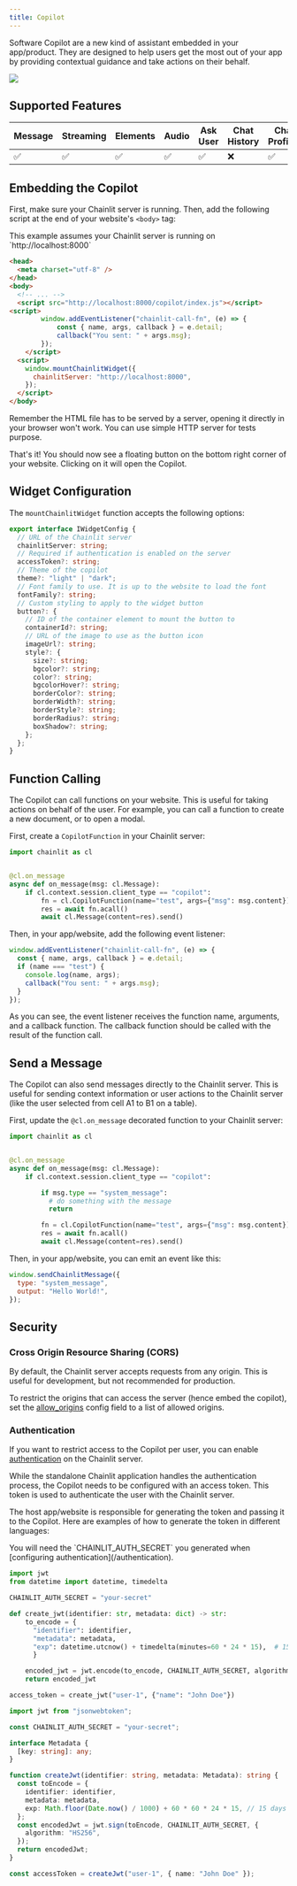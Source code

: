 ```yaml
---
title: Copilot
---
```


Software Copilot are a new kind of assistant embedded in your app/product. They are designed to help users get the most out of your app by providing contextual guidance and take actions on their behalf.

<Frame caption="Preview">
  <img src="/images/copilot.gif" />
</Frame>

## Supported Features

| Message | Streaming | Elements | Audio | Ask User | Chat History | Chat Profiles | Feedback |
| ------- | --------- | -------- | ----- | -------- | ------------ | ------------- | -------- |
| ✅      | ✅        | ✅       | ✅    | ✅       | ❌           | ✅            | ✅       |

## Embedding the Copilot

First, make sure your Chainlit server is running. Then, add the following script at the end of your website's `<body>` tag:

<Note>
  This example assumes your Chainlit server is running on
  `http://localhost:8000`
</Note>

```html
<head>
  <meta charset="utf-8" />
</head>
<body>
  <!-- ... -->
  <script src="http://localhost:8000/copilot/index.js"></script>
<script>
        window.addEventListener("chainlit-call-fn", (e) => {
            const { name, args, callback } = e.detail;
            callback("You sent: " + args.msg);
        });
    </script>
  <script>
    window.mountChainlitWidget({
      chainlitServer: "http://localhost:8000",
    });
  </script>
</body>
```

<Warning>
  Remember the HTML file has to be served by a server, opening it directly in
  your browser won't work. You can use simple HTTP server for tests purpose.
</Warning>

That's it! You should now see a floating button on the bottom right corner of your website. Clicking on it will open the Copilot.

## Widget Configuration

The `mountChainlitWidget` function accepts the following options:

```ts
export interface IWidgetConfig {
  // URL of the Chainlit server
  chainlitServer: string;
  // Required if authentication is enabled on the server
  accessToken?: string;
  // Theme of the copilot
  theme?: "light" | "dark";
  // Font family to use. It is up to the website to load the font
  fontFamily?: string;
  // Custom styling to apply to the widget button
  button?: {
    // ID of the container element to mount the button to
    containerId?: string;
    // URL of the image to use as the button icon
    imageUrl?: string;
    style?: {
      size?: string;
      bgcolor?: string;
      color?: string;
      bgcolorHover?: string;
      borderColor?: string;
      borderWidth?: string;
      borderStyle?: string;
      borderRadius?: string;
      boxShadow?: string;
    };
  };
}
```

## Function Calling

The Copilot can call functions on your website. This is useful for taking actions on behalf of the user. For example, you can call a function to create a new document, or to open a modal.

First, create a `CopilotFunction` in your Chainlit server:

```py
import chainlit as cl


@cl.on_message
async def on_message(msg: cl.Message):
    if cl.context.session.client_type == "copilot":
        fn = cl.CopilotFunction(name="test", args={"msg": msg.content})
        res = await fn.acall()
        await cl.Message(content=res).send()
```

Then, in your app/website, add the following event listener:

```js
window.addEventListener("chainlit-call-fn", (e) => {
  const { name, args, callback } = e.detail;
  if (name === "test") {
    console.log(name, args);
    callback("You sent: " + args.msg);
  }
});
```

As you can see, the event listener receives the function name, arguments, and a callback function. The callback function should be called with the result of the function call.

## Send a Message

The Copilot can also send messages directly to the Chainlit server. This is useful for sending context information or user actions to the Chainlit server (like the user selected from cell A1 to B1 on a table).

First, update the `@cl.on_message` decorated function to your Chainlit server:

```py
import chainlit as cl


@cl.on_message
async def on_message(msg: cl.Message):
    if cl.context.session.client_type == "copilot":

        if msg.type == "system_message":
          # do something with the message
          return

        fn = cl.CopilotFunction(name="test", args={"msg": msg.content})
        res = await fn.acall()
        await cl.Message(content=res).send()
```

Then, in your app/website, you can emit an event like this:

```js
window.sendChainlitMessage({
  type: "system_message",
  output: "Hello World!",
});
```

## Security

### Cross Origin Resource Sharing (CORS)

By default, the Chainlit server accepts requests from any origin. This is useful for development, but not recommended for production.

To restrict the origins that can access the server (hence embed the copilot), set the [allow_origins](/backend/config/project) config field to a list of allowed origins.

### Authentication

If you want to restrict access to the Copilot per user, you can enable [authentication](/authentication) on the Chainlit server.

While the standalone Chainlit application handles the authentication process, the Copilot needs to be configured with an access token. This token is used to authenticate the user with the Chainlit server.

The host app/website is responsible for generating the token and passing it to the Copilot. Here are examples of how to generate the token in different languages:

<Note>
  You will need the `CHAINLIT_AUTH_SECRET` you generated when [configuring
  authentication](/authentication).
</Note>

<CodeGroup>

```py jwt.py
import jwt
from datetime import datetime, timedelta

CHAINLIT_AUTH_SECRET = "your-secret"

def create_jwt(identifier: str, metadata: dict) -> str:
    to_encode = {
      "identifier": identifier,
      "metadata": metadata,
      "exp": datetime.utcnow() + timedelta(minutes=60 * 24 * 15),  # 15 days
      }

    encoded_jwt = jwt.encode(to_encode, CHAINLIT_AUTH_SECRET, algorithm="HS256")
    return encoded_jwt

access_token = create_jwt("user-1", {"name": "John Doe"})
```

```ts jwt.ts
import jwt from "jsonwebtoken";

const CHAINLIT_AUTH_SECRET = "your-secret";

interface Metadata {
  [key: string]: any;
}

function createJwt(identifier: string, metadata: Metadata): string {
  const toEncode = {
    identifier: identifier,
    metadata: metadata,
    exp: Math.floor(Date.now() / 1000) + 60 * 60 * 24 * 15, // 15 days
  };
  const encodedJwt = jwt.sign(toEncode, CHAINLIT_AUTH_SECRET, {
    algorithm: "HS256",
  });
  return encodedJwt;
}

const accessToken = createJwt("user-1", { name: "John Doe" });
```

</CodeGroup>
